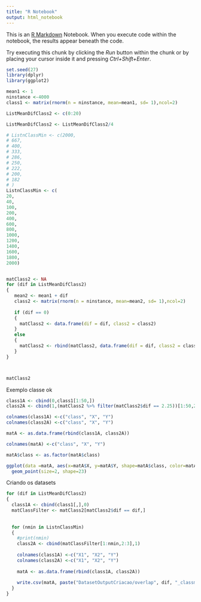 ---
title: "R Notebook"
output: html_notebook
---

This is an [R Markdown](http://rmarkdown.rstudio.com) Notebook. When you execute code within the notebook, the results appear beneath the code. 

Try executing this chunk by clicking the *Run* button within the chunk or by placing your cursor inside it and pressing *Ctrl+Shift+Enter*. 


```{r}
set.seed(27)
library(dplyr)
library(ggplot2)
```

```{r}
mean1 <- 1
ninstance <-4000
class1 <- matrix(rnorm(n = ninstance, mean=mean1, sd= 1),ncol=2)

ListMeanDifClass2 <- c(0:20)

ListMeanDifClass2 <- ListMeanDifClass2/4

# ListnClassMin <- c(2000,
# 667,
# 400,
# 333,
# 286,
# 250,
# 222,
# 200,
# 182
# )
ListnClassMin <- c(
20,
40,
100,
200,
400,
600,
800,
1000,
1200,
1400,
1600,
1800,
2000)


matClass2 <- NA
for (dif in ListMeanDifClass2)
{
   mean2 <- mean1 + dif
   class2 <- matrix(rnorm(n = ninstance, mean=mean2, sd= 1),ncol=2)
   
   if (dif == 0)
   {
     matClass2 <- data.frame(dif = dif, class2 = class2)
   }
   else
   {
     matClass2 <- rbind(matClass2, data.frame(dif = dif, class2 = class2))
   }
}



matClass2

```

Exemplo classe ok
```{r}
class1A <- cbind(0,class1[1:50,])
class2A <- cbind(1,(matClass2 %>% filter(matClass2$dif == 2.25))[1:50,2:3])

colnames(class1A) <-c("class", "X", "Y")
colnames(class2A) <-c("class", "X", "Y")

matA <- as.data.frame(rbind(class1A, class2A))

colnames(matA) <-c("class", "X", "Y")

matA$class <- as.factor(matA$class)

ggplot(data =matA, aes(x=matA$X, y=matA$Y, shape=matA$class, color=matA$class)) +
  geom_point(size=2, shape=23)

```

Criando os datasets
```{r}
for (dif in ListMeanDifClass2)
{
  class1A <- cbind(class1[,],0)
  matClassFilter <- matClass2[matClass2$dif == dif,]
  
  
  for (nmin in ListnClassMin)
  {
    #print(nmin)
    class2A <- cbind(matClassFilter[1:nmin,2:3],1)
  
    colnames(class1A) <-c("X1", "X2", "Y")
    colnames(class2A) <-c("X1", "X2", "Y")
  
    matA <- as.data.frame(rbind(class1A, class2A))
  
    write.csv(matA, paste("DatasetOutputCriacao/overlap", dif, "_classmin", nmin, ".csv", sep = ""), row.names=FALSE)
  }
}
```

